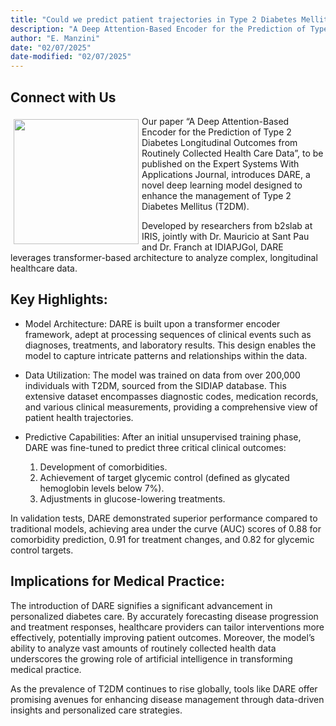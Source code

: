 ```yaml
---
title: "Could we predict patient trajectories in Type 2 Diabetes Mellitus?"
description: "A Deep Attention-Based Encoder for the Prediction of Type 2 Diabetes Longitudinal Outcomes from Routinely Collected Health Care Data"
author: "E. Manzini"
date: "02/07/2025"
date-modified: "02/07/2025"
---
```


## Connect with Us

::: img-float
![](web.png){style="float: left; margin: 5px; width: 200px;"}
:::

Our paper "A Deep Attention-Based Encoder for the Prediction of Type 2 Diabetes Longitudinal Outcomes from Routinely Collected Health Care Data", to be published on the Expert Systems With Applications Journal, introduces DARE, a novel deep learning model designed to enhance the management of Type 2 Diabetes Mellitus (T2DM). 

Developed by researchers from b2slab at IRIS, jointly with Dr. Mauricio at Sant Pau and Dr. Franch at IDIAPJGol, DARE leverages transformer-based architecture to analyze complex, longitudinal healthcare data.  


## Key Highlights:

- Model Architecture: DARE is built upon a transformer encoder framework, adept at processing sequences of clinical events such as diagnoses, treatments, and laboratory results. This design enables the model to capture intricate patterns and relationships within the data.

- Data Utilization: The model was trained on data from over 200,000 individuals with T2DM, sourced from the SIDIAP database. This extensive dataset encompasses diagnostic codes, medication records, and various clinical measurements, providing a comprehensive view of patient health trajectories.

- Predictive Capabilities: After an initial unsupervised training phase, DARE was fine-tuned to predict three critical clinical outcomes:
  1. Development of comorbidities.
  1. Achievement of target glycemic control (defined as glycated hemoglobin levels below 7%).
  1. Adjustments in glucose-lowering treatments.

In validation tests, DARE demonstrated superior performance compared to traditional models, achieving area under the curve (AUC) scores of 0.88 for comorbidity prediction, 0.91 for treatment changes, and 0.82 for glycemic control targets.

## Implications for Medical Practice:

The introduction of DARE signifies a significant advancement in personalized diabetes care. By accurately forecasting disease progression and treatment responses, healthcare providers can tailor interventions more effectively, potentially improving patient outcomes. Moreover, the model's ability to analyze vast amounts of routinely collected health data underscores the growing role of artificial intelligence in transforming medical practice.

As the prevalence of T2DM continues to rise globally, tools like DARE offer promising avenues for enhancing disease management through data-driven insights and personalized care strategies. 
